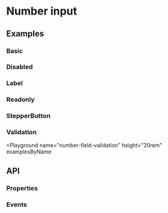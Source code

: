 
# Number input

<Tags />

## Examples

### Basic

<Playground name="number-field" examplesByName></Playground>

### Disabled

<Playground name="number-field-disabled" examplesByName></Playground>

### Label

<Playground name="number-field-label" examplesByName></Playground>

### Readonly

<Playground name="number-field-readonly" examplesByName></Playground>

### StepperButton

<Playground name="number-field-stepper-button" examplesByName></Playground>

### Validation

<Playground
  name="number-field-validation"
  height="20rem"
  examplesByName
></Playground>

## API

### Properties

<Props />

### Events

<Events />
